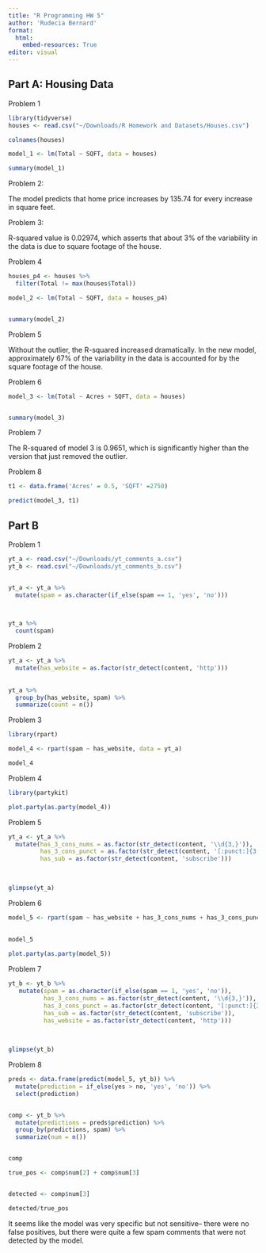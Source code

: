 ```yaml
---
title: "R Programming HW 5"
author: 'Rudecia Bernard'
format: 
  html:
    embed-resources: True
editor: visual
---
```


## Part A: Housing Data

Problem 1

```r

library(tidyverse)
houses <- read.csv("~/Downloads/R Homework and Datasets/Houses.csv")

colnames(houses)

model_1 <- lm(Total ~ SQFT, data = houses)

summary(model_1)

```

Problem 2:

The model predicts that home price increases by 135.74 for every increase in square feet.

Problem 3:

R-squared value is 0.02974, which asserts that about 3% of the variability in the data is due to square footage of the house.

Problem 4

```r

houses_p4 <- houses %>% 
  filter(Total != max(houses$Total))

model_2 <- lm(Total ~ SQFT, data = houses_p4)


summary(model_2)
```

Problem 5

Without the outlier, the R-squared increased dramatically. In the new model, approximately 67% of the variability in the data is accounted for by the square footage of the house.

Problem 6

```r


model_3 <- lm(Total ~ Acres + SQFT, data = houses)


summary(model_3)

```

Problem 7

The R-squared of model 3 is 0.9651, which is significantly higher than the version that just removed the outlier.

Problem 8

```r

t1 <- data.frame('Acres' = 0.5, 'SQFT' =2750)

predict(model_3, t1)

```

## Part B

Problem 1

```r

yt_a <- read.csv("~/Downloads/yt_comments_a.csv")
yt_b <- read.csv("~/Downloads/yt_comments_b.csv")


yt_a <- yt_a %>% 
  mutate(spam = as.character(if_else(spam == 1, 'yes', 'no')))
  


yt_a %>%
  count(spam)
```

Problem 2

```r

yt_a <- yt_a %>% 
  mutate(has_website = as.factor(str_detect(content, 'http')))
  
  
yt_a %>% 
  group_by(has_website, spam) %>% 
  summarize(count = n())

```

Problem 3

```r

library(rpart)

model_4 <- rpart(spam ~ has_website, data = yt_a)

model_4
```

Problem 4

```r

library(partykit)

plot.party(as.party(model_4))
```

Problem 5

```r

yt_a <- yt_a %>% 
  mutate(has_3_cons_nums = as.factor(str_detect(content, '\\d{3,}')),
         has_3_cons_punct = as.factor(str_detect(content, '[:punct:]{3,}')),
         has_sub = as.factor(str_detect(content, 'subscribe')))
                             
                             

glimpse(yt_a)


```

Problem 6

```r
model_5 <- rpart(spam ~ has_website + has_3_cons_nums + has_3_cons_punct + has_sub, data = yt_a)

 
model_5
 
plot.party(as.party(model_5))
```

Problem 7

```r

yt_b <- yt_b %>% 
   mutate(spam = as.character(if_else(spam == 1, 'yes', 'no')),
          has_3_cons_nums = as.factor(str_detect(content, '\\d{3,}')),
          has_3_cons_punct = as.factor(str_detect(content, '[:punct:]{3,}')),
          has_sub = as.factor(str_detect(content, 'subscribe')),
          has_website = as.factor(str_detect(content, 'http')))
                             
  

glimpse(yt_b)
```

Problem 8

```r

preds <- data.frame(predict(model_5, yt_b)) %>% 
  mutate(prediction = if_else(yes > no, 'yes', 'no')) %>% 
  select(prediction)


comp <- yt_b %>% 
  mutate(predictions = preds$prediction) %>% 
  group_by(predictions, spam) %>% 
  summarize(num = n())


comp

true_pos <- comp$num[2] + comp$num[3]


detected <- comp$num[3]

detected/true_pos


```

It seems like the model was very specific but not sensitive– there were no false positives, but there were quite a few spam comments that were not detected by the model.
